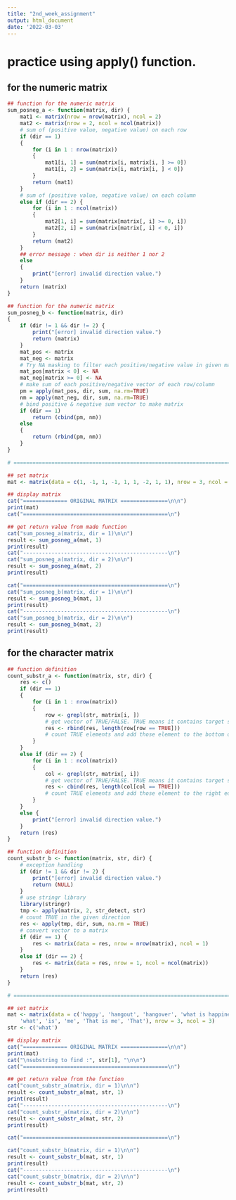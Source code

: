 ```yaml
---
title: "2nd_week_assignment"
output: html_document
date: '2022-03-03'
---
```


# practice using apply() function.

## for the numeric matrix
```r

## function for the numeric matrix
sum_posneg_a <- function(matrix, dir) {
	mat1 <- matrix(nrow = nrow(matrix), ncol = 2)
	mat2 <- matrix(nrow = 2, ncol = ncol(matrix))
	# sum of (positive value, negative value) on each row
	if (dir == 1)
	{
		for (i in 1 : nrow(matrix))
		{
			mat1[i, 1] = sum(matrix[i, matrix[i, ] >= 0])
			mat1[i, 2] = sum(matrix[i, matrix[i, ] < 0])
		}
		return (mat1)
	}
	# sum of (positive value, negative value) on each column
	else if (dir == 2) {
		for (i in 1 : ncol(matrix))
		{
			mat2[1, i] = sum(matrix[matrix[, i] >= 0, i])
			mat2[2, i] = sum(matrix[matrix[, i] < 0, i])
		}
		return (mat2)
	}
	## error message : when dir is neither 1 nor 2
	else
	{
		print("[error] invalid direction value.")
	}
	return (matrix)
}

## function for the numeric matrix
sum_posneg_b <- function(matrix, dir)
{
	if (dir != 1 && dir != 2) {
		print("[error] invalid direction value.")
		return (matrix)
	}
	mat_pos <- matrix
	mat_neg <- matrix
	# Try NA masking to filter each positive/negative value in given matrix.
	mat_pos[matrix < 0] <- NA
	mat_neg[matrix >= 0] <- NA
	# make sum of each positive/negative vector of each row/column
	pm = apply(mat_pos, dir, sum, na.rm=TRUE)
	nm = apply(mat_neg, dir, sum, na.rm=TRUE)
	# bind positive & negative sum vector to make matrix
	if (dir == 1)
		return (cbind(pm, nm))
	else
	{
		return (rbind(pm, nm))
	}
}

# ==========================================================================

## set matrix
mat <- matrix(data = c(1, -1, 1, -1, 1, 1, -2, 1, 1), nrow = 3, ncol = 3)

## display matrix
cat("============== ORIGINAL MATRIX ===============\n\n")
print(mat)
cat("==============================================\n")

## get return value from made function
cat("sum_posneg_a(matrix, dir = 1)\n\n")
result <- sum_posneg_a(mat, 1)
print(result)
cat("----------------------------------------------\n")
cat("sum_posneg_a(matrix, dir = 2)\n\n")
result <- sum_posneg_a(mat, 2)
print(result)

cat("==============================================\n")
cat("sum_posneg_b(matrix, dir = 1)\n\n")
result <- sum_posneg_b(mat, 1)
print(result)
cat("----------------------------------------------\n")
cat("sum_posneg_b(matrix, dir = 2)\n\n")
result <- sum_posneg_b(mat, 2)
print(result)

```

## for the character matrix 
```r
## function definition
count_substr_a <- function(matrix, str, dir) {
	res <- c()
	if (dir == 1)
	{
		for (i in 1 : nrow(matrix))
		{
			row <- grepl(str, matrix[i, ]) 
			# get vector of TRUE/FALSE. TRUE means it contains target substring inside.
			res <- rbind(res, length(row[row == TRUE])) 
			# count TRUE elements and add those element to the bottom of the row.
 		}
	}
	else if (dir == 2) {
		for (i in 1 : ncol(matrix))
		{
			col <- grepl(str, matrix[, i])
			# get vector of TRUE/FALSE. TRUE means it contains target substring inside.
			res <- cbind(res, length(col[col == TRUE]))
			# count TRUE elements and add those element to the right edge of the column.
 		}
	}
	else {
		print("[error] invalid direction value.")
	}
	return (res)
}

## function definition
count_substr_b <- function(matrix, str, dir) {
	# exception handling
	if (dir != 1 && dir != 2) { 
		print("[error] invalid direction value.")
		return (NULL)
	}
	# use stringr library
	library(stringr)
	tmp <- apply(matrix, 2, str_detect, str) 
	# count TRUE in the given direction
	res <- apply(tmp, dir, sum, na.rm = TRUE) 
	# convert vector to a matrix
	if (dir == 1) {
		res <- matrix(data = res, nrow = nrow(matrix), ncol = 1)
	}
	else if (dir == 2) {
		res <- matrix(data = res, nrow = 1, ncol = ncol(matrix))
	}
	return (res)
}

# ==========================================================================

## set matrix
mat <- matrix(data = c('happy', 'hangout', 'hangover', 'what is happiness',
	'what', 'is', 'me', 'That is me', 'That'), nrow = 3, ncol = 3)
str <- c('what')

## display matrix
cat("============== ORIGINAL MATRIX ===============\n\n")
print(mat)
cat("\nsubstring to find :", str[1], "\n\n")
cat("==============================================\n")

## get return value from the function
cat("count_substr_a(matrix, dir = 1)\n\n")
result <- count_substr_a(mat, str, 1)
print(result)
cat("----------------------------------------------\n")
cat("count_substr_a(matrix, dir = 2)\n\n")
result <- count_substr_a(mat, str, 2)
print(result)

cat("==============================================\n")

cat("count_substr_b(matrix, dir = 1)\n\n")
result <- count_substr_b(mat, str, 1)
print(result)
cat("----------------------------------------------\n")
cat("count_substr_b(matrix, dir = 2)\n\n")
result <- count_substr_b(mat, str, 2)
print(result)

```